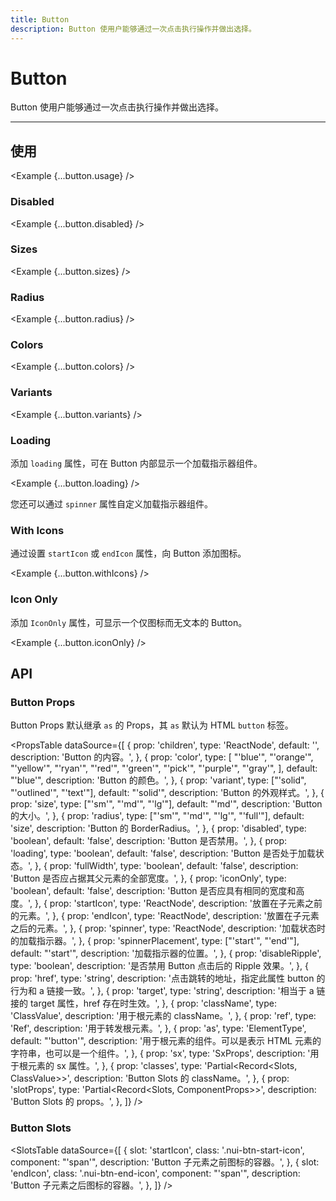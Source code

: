 ```yaml
---
title: Button
description: Button 使用户能够通过一次点击执行操作并做出选择。
---
```



# Button

Button 使用户能够通过一次点击执行操作并做出选择。

<ComponentLinks component='button' slotRecipe />

---

## 使用

<Example {...button.usage} />

### Disabled

<Example {...button.disabled} />

### Sizes

<Example {...button.sizes} />

### Radius

<Example {...button.radius} />

### Colors

<Example {...button.colors} />

### Variants

<Example {...button.variants} />

### Loading

添加 `loading` 属性，可在 Button 内部显示一个加载指示器组件。

<Example {...button.loading} />

您还可以通过 `spinner` 属性自定义加载指示器组件。

### With Icons

通过设置 `startIcon` 或 `endIcon` 属性，向 Button 添加图标。

<Example {...button.withIcons} />

### Icon Only

添加 `IconOnly` 属性，可显示一个仅图标而无文本的 Button。

<Example {...button.iconOnly} />

## API

### Button Props

Button Props 默认继承 `as` 的 Props，其 `as` 默认为 HTML `button` 标签。

<PropsTable
  dataSource={[
    {
      prop: 'children',
      type: 'ReactNode',
      default: '',
      description: 'Button 的内容。',
    },
    {
      prop: 'color',
      type: [
        "'blue'",
        "'orange'",
        "'yellow'",
        "'ryan'",
        "'red'",
        "'green'",
        "'pick'",
        "'purple'",
        "'gray'",
      ],
      default: "'blue'",
      description: 'Button 的颜色。',
    },
    {
      prop: 'variant',
      type: ["'solid", "'outlined'", "'text'"],
      default: "'solid'",
      description: 'Button 的外观样式。',
    },
    {
      prop: 'size',
      type: ["'sm'", "'md'", "'lg'"],
      default: "'md'",
      description: 'Button 的大小。',
    },
    {
      prop: 'radius',
      type: ["'sm'", "'md'", "'lg'", "'full'"],
      default: 'size',
      description: 'Button 的 BorderRadius。',
    },
    {
      prop: 'disabled',
      type: 'boolean',
      default: 'false',
      description: 'Button 是否禁用。',
    },
    {
      prop: 'loading',
      type: 'boolean',
      default: 'false',
      description: 'Button 是否处于加载状态。',
    },
    {
      prop: 'fullWidth',
      type: 'boolean',
      default: 'false',
      description: 'Button 是否应占据其父元素的全部宽度。',
    },
    {
      prop: 'iconOnly',
      type: 'boolean',
      default: 'false',
      description: 'Button 是否应具有相同的宽度和高度。',
    },
    {
      prop: 'startIcon',
      type: 'ReactNode',
      description: '放置在子元素之前的元素。',
    },
    {
      prop: 'endIcon',
      type: 'ReactNode',
      description: '放置在子元素之后的元素。',
    },
    {
      prop: 'spinner',
      type: 'ReactNode',
      description: '加载状态时的加载指示器。',
    },
    {
      prop: 'spinnerPlacement',
      type: ["'start'", "'end'"],
      default: "'start'",
      description: '加载指示器的位置。',
    },
    {
      prop: 'disableRipple',
      type: 'boolean',
      description: '是否禁用 Button 点击后的 Ripple 效果。',
    },
    {
      prop: 'href',
      type: 'string',
      description: '点击跳转的地址，指定此属性 button 的行为和 a 链接一致。',
    },
    {
      prop: 'target',
      type: 'string',
      description: '相当于 a 链接的 target 属性，href 存在时生效。',
    },
    {
      prop: 'className',
      type: 'ClassValue',
      description: '用于根元素的 className。',
    },
    {
      prop: 'ref',
      type: 'Ref',
      description: '用于转发根元素。',
    },
    {
      prop: 'as',
      type: 'ElementType',
      default: "'button'",
      description:
        '用于根元素的组件。可以是表示 HTML 元素的字符串，也可以是一个组件。',
    },
    {
      prop: 'sx',
      type: 'SxProps<ButtonOwnerState>',
      description: '用于根元素的 sx 属性。',
    },
    {
      prop: 'classes',
      type: 'Partial<Record<Slots, ClassValue>>',
      description: 'Button Slots 的 className。',
    },
    {
      prop: 'slotProps',
      type: 'Partial<Record<Slots, ComponentProps>>',
      description: 'Button Slots 的 props。',
    },
  ]}
/>

### Button Slots

<SlotsTable
  dataSource={[
    {
      slot: 'startIcon',
      class: '.nui-btn-start-icon',
      component: "'span'",
      description: 'Button 子元素之前图标的容器。',
    },
    {
      slot: 'endIcon',
      class: '.nui-btn-end-icon',
      component: "'span'",
      description: 'Button 子元素之后图标的容器。',
    },
  ]}
/>

